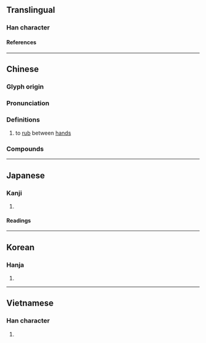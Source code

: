 {{character info/new}}
==Translingual==

===Han character===
{{Han char|rn=64|rad=手|as=10|sn=13|four=58011|canj=QTQM|ids=⿰扌差}}

====References====
{{Han ref|kx=0446.240|dkj=12476|dj=0797.080|hdz=31923.100|uh=6413}}

----

==Chinese==
{{zh-forms}}

===Glyph origin===
{{Han etym}}

===Pronunciation===
{{zh-pron
|m=cuō
|c=caai1,co1
|h=pfs=chho
|mn=chho/so
|mn_note=chho - literary; so - vernacular
|cat=v
}}

===Definitions===
{{zh-hanzi}}

# to [[rub]] between [[hand]]s

===Compounds===
{{zh-der|搓粉摶朱|搓圓仔湯|搓麻將|搓澡|搓弄|揉搓|搓湯圓|搓揉|搓手|滴粉搓酥|搓粉團朱|搓手跺腳|搓圓仔|搓手頓腳|挼搓|搓板|搓手頓足}}

{{zh-cat|Intermediate}}

----

==Japanese==

===Kanji===
{{ja-kanji|grade=|rs=手10}}

# {{defn|lang=ja|sort=手10}}

====Readings====
{{ja-readings
|on=さ, さい
|kun=よ-る
}}

----

==Korean==

===Hanja===
{{ko-hanja|차}}

# {{defn|lang=ko|sort=手10}}

----

==Vietnamese==

===Han character===
{{vi-readings|rs=手10|reading=[[sai]], [[tha]], [[xaay]], [[xay]], [[xoay]], [[thoa]], [[xây]]}}

# {{defn|lang=vi|sort=手10}}

{{cln|vi|Han tu}}